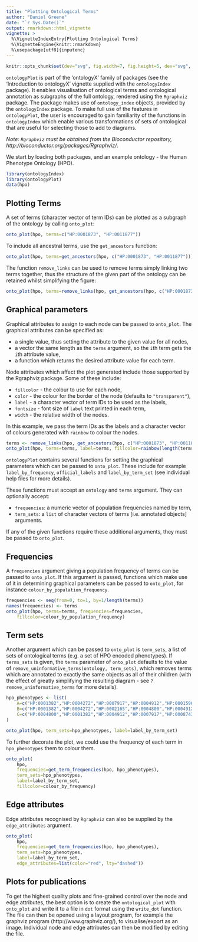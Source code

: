 ```yaml
---
title: "Plotting Ontological Terms"
author: "Daniel Greene"
date: "`r Sys.Date()`"
output: rmarkdown::html_vignette
vignette: >
  %\VignetteIndexEntry{Plotting Ontological Terms}
  %\VignetteEngine{knitr::rmarkdown}
  %\usepackage[utf8]{inputenc}
---
```

```r
knitr::opts_chunk$set(dev="svg", fig.width=7, fig.height=5, dev="svg", fig.align="center")
```

`ontologyPlot` is part of the 'ontologyX' family of packages (see the 'Introduction to ontologyX' vignette supplied with the `ontologyIndex` package). It enables visualisation of ontological terms and ontological annotation as subgraphs of the full ontology, rendered using the `Rgraphviz` package. The package makes use of `ontology_index` objects, provided by the `ontologyIndex` package. To make full use of the features in `ontologyPlot`, the user is encouraged to gain familiarity of the functions in `ontologyIndex` which enable various transformations of sets of ontological that are useful for selecting those to add to diagrams. 

*Note: `Rgraphviz` must be obtained from the Bioconductor repository, http://bioconductor.org/packages/Rgraphviz/*.

We start by loading both packages, and an example ontology - the Human Phenotype Ontology (HPO). 

```r
library(ontologyIndex)
library(ontologyPlot)
data(hpo)
```

## Plotting Terms

A set of terms (character vector of term IDs) can be plotted as a subgraph of the ontology by calling `onto_plot`:
```r
onto_plot(hpo, terms=c("HP:0001873", "HP:0011877"))
```

To include all ancestral terms, use the `get_ancestors` function:

```r
onto_plot(hpo, terms=get_ancestors(hpo, c("HP:0001873", "HP:0011877")))
```

The function `remove_links` can be used to remove terms simply linking two terms together, thus the structure of the given part of the ontology can be retained whilst simplifying the figure:

```r
onto_plot(hpo, terms=remove_links(hpo, get_ancestors(hpo, c("HP:0001873", "HP:0011877"))))
```

## Graphical parameters

Graphical attributes to assign to each node can be passed to `onto_plot`. The graphical attributes can be specified as:

* a single value, thus setting the attribute to the given value for all nodes, 
* a vector the same length as the `terms` argument, so the `i`th term gets the `i`th attribute value,
* a function which returns the desired attribute value for each term. 

Node attributes which affect the plot generated include those supported by the Rgraphviz package. Some of these include:

* `fillcolor` - the colour to use for each node, 
* `color` - the colour for the border of the node (defaults to `"transparent"`), 
* `label` - a character vector of term IDs to be used as the labels,
* `fontsize` - font size of `label` text printed in each term,
* `width` - the relative width of the nodes.

In this example, we pass the term IDs as the labels and a character vector of colours generated with `rainbow` to colour the nodes. 

```r
terms <- remove_links(hpo, get_ancestors(hpo, c("HP:0001873", "HP:0011877")))
onto_plot(hpo, terms=terms, label=terms, fillcolor=rainbow(length(terms)))
```

`ontologyPlot` contains several functions for setting the graphical parameters which can be passed to `onto_plot`. These include for example `label_by_frequency`, `official_labels` and `label_by_term_set` (see individual help files for more details).

These functions must accept an `ontology` and `terms` argument. They can optionally accept:

* `frequencies`: a numeric vector of population frequencies named by term, 
* `term_sets`: a `list` of character vectors of terms [i.e. annotated objects] arguments.

If any of the given functions require these additional arguments, they must be passed to `onto_plot`.

## Frequencies

A `frequencies` argument giving a population frequency of terms can be passed to `onto_plot`. If this argument is passed, functions which make use of it in determining graphical parameters can be passed to `onto_plot`, for instance `colour_by_population_frequency`.

```r
frequencies <- seq(from=0, to=1, by=1/length(terms))
names(frequencies) <- terms
onto_plot(hpo, terms=terms, frequencies=frequencies, 
	fillcolor=colour_by_population_frequency)
```

## Term sets

Another argument which can be passed to `onto_plot` is `term_sets`, a list of sets of ontological terms (e.g. a set of HPO encoded phenotypes). If `terms_sets` is given, the `terms` parameter of `onto_plot` defaults to the value of `remove_uninformative_terms(ontology, term_sets)`, which removes terms which are annotated to exactly the same objects as all of their children (with the effect of greatly simplifying the resulting diagram - see `?remove_uninformative_terms` for more details).

```r
hpo_phenotypes <- list(
	A=c("HP:0001382","HP:0004272","HP:0007917","HP:0004912","HP:0001596"),
	B=c("HP:0001382","HP:0004272","HP:0002165","HP:0004800","HP:0004912"),
	C=c("HP:0004800","HP:0001382","HP:0004912","HP:0007917","HP:0008743")
)

onto_plot(hpo, term_sets=hpo_phenotypes, label=label_by_term_set)
```

To further decorate the plot, we could use the frequency of each term in `hpo_phenotypes` them to colour them.

```r
onto_plot(
	hpo, 	
	frequencies=get_term_frequencies(hpo, hpo_phenotypes),
	term_sets=hpo_phenotypes,
	label=label_by_term_set,
	fillcolor=colour_by_frequency)
```

## Edge attributes

Edge attributes recognised by `Rgraphviz` can also be supplied by the `edge_attributes` argument.

```r
onto_plot(
	hpo, 	
	frequencies=get_term_frequencies(hpo, hpo_phenotypes),
	term_sets=hpo_phenotypes,
	label=label_by_term_set,
	edge_attributes=list(color="red", lty="dashed"))
```

## Plots for publications

To get the highest quality plots and fine-grained control over the node and edge attributes, the best option is to create the `ontological_plot` with `onto_plot` and write it to a file in `dot` format using the `write_dot` function. The file can then be opened using a layout program, for example the graphviz program (http://www.graphviz.org/), to visualise/export as an image. Individual node and edge attributes can then be modified by editing the file.
